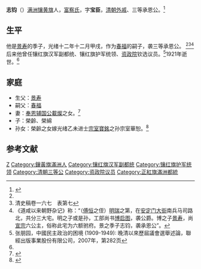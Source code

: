 {{Manchu name|[[富察氏|富察]]}}
{{Otheruses|志鈞 (光緒進士)|other=同名的[[光緒|光緒]]九年[[進士|進士]]、[[長善|長善]]之子}}
'''志钧'''（{{bd|1866年||1921年|}}）[[满洲镶黄旗|满洲镶黄旗]]人，[[富察氏|富察氏]]，字'''宝臣'''，[[清朝|清朝]][[清朝外戚列表|外戚]]、三等承恩公。<ref name=dhly>{{Cite web |url=http://www.bjdclib.com/subdb/laneculture/famousperson/201008/t20100819_35300.html |title=志钧，东华流韵，于2012-2-23查阅 |access-date=2012-02-23 |archive-date=2016-03-05 |archive-url=https://web.archive.org/web/20160305012837/http://www.bjdclib.com/subdb/laneculture/famousperson/201008/t20100819_35300.html |dead-url=no }}</ref>

==生平==
他是[[景寿|景寿]]的季子，光绪十二年十二月甲戌，作为[[春福|春福]]的嗣子，袭三等承恩公。 <ref name=dhly/><ref>清史稿卷一六七　表第七</ref><ref>《道咸以来朝野杂记》称：“（[[傅恒|傅恒]]之侄）[[明瑞|明瑞]]之第，在[[安定门内大街|安定门大街]]南兵马司路北，共分三大宅。明之子或是孙，工部尚书[[博启图|博启图]]，袭公爵。博之子[[景寿|景寿]]，尚[[清宣宗|宣宗]]六公主，俗称此宅为六额驸府。景之季子志钧，袭承恩公”。</ref>后来他曾任镶红旗汉军副都统、镶红旗护军统领、[[资政院|资政院]]钦选议员。<ref>张朋园，中國民主政治的困境 (1909-1949): 晚清以來歷屆議會選舉述論，聯經出版事業股份有限公司，2007年，第282页</ref>1921年逝世。<ref name=dhly/>

==家庭==
*生父：[[景寿|景寿]]
*嗣父：[[春福|春福]]
*妻：[[奉恩辅国公|奉恩辅国公]][[載燦|載燦]]之女。<ref>{{cite book |author1=冯其利 |title=寻访京城王府 |date=2006 |publisher=文化艺术出版社 |isbn=9787503930331}}</ref>
*子：榮齡、榮綿
*孙女：榮齡之女嫁光绪乙未进士[[宗室寶銘|宗室寶銘]]之孙宗室華恕。<ref>{{cite book |title=《爱新觉罗宗谱》11册丙三第5953页}}</ref>

==参考文献==
{{reflist}}
{{資政院議員}}
{{滿洲鑲黃旗沙濟富察氏}}
{{DEFAULTSORT:Zhi志}}
[[Category:沙濟富察氏|Z]]
[[Category:鑲黃旗滿洲人|Category:鑲黃旗滿洲人]]
[[Category:镶红旗汉军副都统|Category:镶红旗汉军副都统]]
[[Category:镶红旗护军统领|Category:镶红旗护军统领]]
[[Category:清朝三等公|Category:清朝三等公]]
[[Category:资政院议员|Category:资政院议员]]
[[Category:正紅旗滿洲都統|Category:正紅旗滿洲都統]]